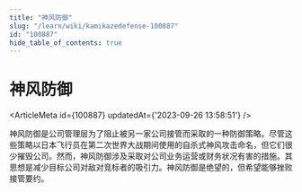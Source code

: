 ```yaml
---
title: "神风防御"
slug: "/learn/wiki/kamikazedefense-100887"
id: "100887"
hide_table_of_contents: true
---
```



# 神风防御

<ArticleMeta id={100887} updatedAt={'2023-09-26 13:58:51'} />
<div className='border-solid border-b border-t-0 my-4 border-[var(--ifm-color-gray-300)]' />

神风防御是公司管理层为了阻止被另一家公司接管而采取的一种防御策略。尽管这些策略以日本飞行员在第二次世界大战期间使用的自杀式神风攻击命名，但它们很少摧毁公司。然而，神风防御涉及采取对公司业务运营或财务状况有害的措施。其思想是减少目标公司对敌对竞标者的吸引力。神风防御是绝望的，但希望能够挫败接管要约。

